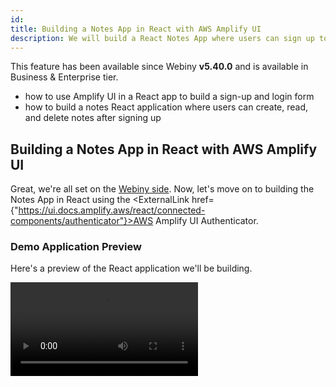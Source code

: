 ```yaml
---
id:
title: Building a Notes App in React with AWS Amplify UI
description: We will build a React Notes App where users can sign up to create, read, and delete their own notes.
---
```



<Alert type="info" title="Can I Use This?">

This feature has been available since Webiny **v5.40.0** and is available in Business & Enterprise tier.

</Alert>

<Alert type="success" title="What you will learn">

- how to use Amplify UI in a React app to build a sign-up and login form
- how to build a notes React application where users can create, read, and delete notes after signing up

</Alert>

## Building a Notes App in React with AWS Amplify UI

Great, we're all set on the [Webiny side](/docs/{version}/headless-cms/notes-app/webiny-infrastructure-setup). Now, let's move on to building the Notes App in React using the <ExternalLink href={"https://ui.docs.amplify.aws/react/connected-components/authenticator"}>AWS Amplify UI Authenticator</ExternalLink>.

### Demo Application Preview
Here's a preview of the React application we'll be building.

<Video src={notesReactApp} controls={true}/>

<Alert type="info">

The code covered in this tutorial is also available in our [GitHub examples repository](https://github.com/webiny/webiny-examples/tree/master/headless-cms/notes-app/5.40.0/my-notes-app).

</Alert>

### Setup and Configuration

1. **Create a new React app**: If you haven't already, start by creating a new React app by running `npx create-react-app my-notes-app`.

2. **Install dependencies**: Navigate to your project directory with `cd my-notes-app` command` and install AWS Amplify and Apollo client libraries.

   ```bash
   npm install @aws-amplify/ui-react aws-amplify @apollo/client
   ```

3. **Amplify Configuration**: Configure Amplify with your AWS account details. Create an `aws-config.js` file in your `src` directory with the following configuration, replacing the placeholders with your actual AWS settings.

<Alert type="info">

You can find these config values from [this step](/docs/{version}/headless-cms/notes-app/webiny-infrastructure-setup#deploy-the-core-and-api-applications).

If you lost these values, don't worry. You can also retrieve them from the `your-webiny-project-root/.pulumi/apps/core/.pulumi/stacks/core/dev.json` file within your Webiny project.

Since we've deployed the `dev` environment for the demo, we're seeing the `dev.json` file. If you've deployed your project in a different environment, you'll find a file named after your environment, such as `your-env-name.json` stack file.
  
Please note these config values will have a different name in your stack file (e.g. in `dev.json` file) in Webiny project.
- `aws_cognito_region` is `notesAppUserPoolRegion`
- `aws_user_pools_id` is `notesAppUserPoolId`
- `aws_user_pools_web_client_id` is `notesAppUserPoolClient` 
- `aws_project_region` is `region`


</Alert>

  ```javascript aws-config.js
  const config = {
      "aws_project_region": "us-east-1",
      "aws_cognito_region": "us-east-1",
      "aws_user_pools_id": "us-east-1_XXXXXXX",
      "aws_user_pools_web_client_id": "XXXXXXXXXXXXXXXXXXXXX",
  };

  export default config;
  ```

4. **Initialize Amplify**: In your `index.js`, import and configure Amplify.

```diff-javascript index.js
import App from './App';

+ import { Amplify } from 'aws-amplify';
+ import config from './aws-config';
+ Amplify.configure(config);

const root = ReactDOM.createRoot(document.getElementById('root'));
```

### Styling

Utilize the provided `App.css` file for styling your application. It includes styles for headers, notes listings, and animations. Update your `App.css` file with the following content.

```css App.css

.App-logo {
  height: 40vmin;
  pointer-events: none;
}

@media (prefers-reduced-motion: no-preference) {
  .App-logo {
    animation: App-logo-spin infinite 20s linear;
  }
}

.App-header {
  background-color: #282c34;
  min-height: 100vh;
  display: flex;
  flex-direction: column;
  align-items: center;
  justify-content: center;
  font-size: calc(10px + 2vmin);
  color: white;
}

.App-link {
  color: #61dafb;
}

@keyframes App-logo-spin {
  from {
    transform: rotate(0deg);
  }
  to {
    transform: rotate(360deg);
  }
}

h2 {
  text-align: center;
}

[data-amplify-container] {
  margin-top: 70px;
}

/* App.css */

.header {
  background-color: #293845;
  color: #fff;
  padding: 20px;
  text-align: center;
  margin-bottom: 20px;
  display: flex;
  justify-content: space-between; /* Aligns items to each end of the flex container */
  align-items: center; /* Aligns items vertically */
}

.header h1 {
  margin: 0;
  font-size: 24px;
  flex-grow: 1; /* Allows the heading to expand and push the button to the right */
  color: #ffffff;
}

.header button {
  background-color: transparent;
  color: #fff;
  border: none;
  cursor: pointer;
  font-size: 16px;
}

.header button:hover {
  text-decoration: underline;
}
```

### Authentication - Sign Up and Sign In Setup

1. **Set Up Authentication**:
   - We will use the `Authenticator` component from `@aws-amplify/ui-react` to manage the sign-in and sign-up processes.
   - We will also customize the authentication forms by defining `formFields` and `signUpAttributes`.

2. **Sign Up and Sign In**:
   - By integrating the `Authenticator` component, users can sign up using their email, first name, and last name. AWS Amplify will manage the entire authentication workflow, including email verification.

Now, make the following changes to the `App.js` file.

```js App.js
import "./App.css";
import "@aws-amplify/ui-react/styles.css";
import {
  Button,
  Heading,
  Authenticator,
} from "@aws-amplify/ui-react";
import { signUp } from "@aws-amplify/auth";

const App = ({  }) => {

  const formFields = {
    signUp: {
      given_name: {
        placeholder: 'Enter your first name',
        isRequired: true,
        label: 'First Name'
      },
      family_name: {
        placeholder: 'Enter your last name',
        isRequired: true,
        label: 'Last Name'
      }
    },
  }
  const signUpAttributes = ["email", "given_name", "family_name"];

  return (
    <Authenticator
      formFields={formFields}
      signUpAttributes={signUpAttributes}
      /* Passing the addition wby_notes_app_group attribute to the signUp method
       * We use this attribute to assign the user to the notes-app-users group
       * The notes-app-users group has the necessary permissions to access the notes content in Webiny side
       */
      services={{
        async handleSignUp(formData) {
          const { options, username, password } = formData;
          options.userAttributes["custom:wby_notes_app_group"] = "notes-app-users";
          const res = await signUp({
            username,
            password,
            options,
          });
          return res;
        }
      }}
    >
      {({ signOut, user }) => (
        <main>
          <div className="header">
            <Heading level={1}>My Notes App! Welcome, {user.username}</Heading>
            <Button onClick={signOut} variation="outline">
              Sign out
            </Button>
          </div>
        </main>
      )}
    </Authenticator>
  );
};

export default App;
```

The sign-up and login forms are now ready. To test them, start your React app by running the `npm start` command.

<Video src={signUpSignInForm} controls={true}/>

### GraphQL Setup: List Notes Query and Create & Delete Notes Mutations

We'll be implementing the following Notes functionality:

1. Add Notes
2. Fetch Notes
3. Delete Notes

Since we'll be interacting with the Webiny CMS GraphQL API, we've already installed the Apollo Client package during the React project setup.

To get started, let's create the GraphQL client, queries, and mutations for handling Notes operations.

First, create a `graphql` directory in the `src` folder, and then add a `client.js` file inside it.

<Alert type="info">

  The `uri` mentioned below is the Manage API URL for the Headless CMS. For more details on how to obtain the Manage API URL, refer to [this guide](/docs/headless-cms/basics/graphql-api#where-to-find-the-url-of-the-graph-ql-api).

</Alert>

```js src/graphql/client.js
import { ApolloClient, InMemoryCache, createHttpLink } from '@apollo/client';
import { setContext } from '@apollo/client/link/context';
import { fetchAuthSession } from 'aws-amplify/auth';

// Create an HTTP link
const httpLink = createHttpLink({
  // Headless CMS GraphQL Manage API End Point
  uri: 'https://XXXXXXXXX.cloudfront.net/cms/manage/en-US'
});

// Set up authentication context for the client
const authLink = setContext(async (_, { headers }) => {
  // Fetch the authentication session
  const { idToken } = (await fetchAuthSession()).tokens ?? {};

  // Return the headers with authentication token and additional headers
  return {
    headers: {
      ...headers,
      Authorization: idToken ? `Bearer ${idToken}` : '',
      'x-tenant': 'root'
    },
  };
});

// Create the Apollo Client instance
const client = new ApolloClient({
  link: authLink.concat(httpLink),
  cache: new InMemoryCache()
});

export default client;

```

Next, let's create a `listNotes` query to fetch all the notes.

To do this, add a `queries.js` file in the `graphql` directory.

```js graphql/queries.js
import { gql } from '@apollo/client';

export const listNotes = gql`
  query ListNotes {
    listNotes {
      data {
        id
        title
        description
      }
    }
  }
`;
```

Now, let's add two mutations: one for creating notes and another for deleting them.

Create a `mutations.js` file in the `graphql` directory to define these mutations.

```js graphql/mutations.js
import { gql } from '@apollo/client';

export const createNote = gql`
  mutation CreateNote($data: NoteInput!) {
    createNote(data: $data) {
      data {
        id
        title
        description
      }
    }
  }
`;

export const deleteNote = gql`
  mutation DeleteNote(
    $revision: ID!, $options: CmsDeleteEntryOptions
  ) {
    deleteNote(revision: $revision, options: $options) {
      data
    }
  }
`;
```

### Create Notes UI and Integrate GraphQL Queries & Mutations

Next, we'll update the `App.js` file to build the interface for creating, listing, and deleting notes. We'll also integrate the GraphQL queries and mutations we created earlier.

Replace the content of your `App.js` file with the following code snippet.

```js App.js
import React, { useState, useEffect } from "react";
import "./App.css";
import "@aws-amplify/ui-react/styles.css";
import {
  Button,
  Flex,
  Heading,
  Text,
  TextField,
  View,
  Authenticator,
} from "@aws-amplify/ui-react";
import { signUp } from "aws-amplify/auth";

import client from "./graphql/client";

import { listNotes } from "./graphql/queries";
import {
  createNote as createNoteMutation,
  deleteNote as deleteNoteMutation
} from "./graphql/mutations";

const App = ({  }) => {
  const [notes, setNotes] = useState([]);

  useEffect(() => {
    fetchNotes();
  }, []);

  async function fetchNotes() {
    try {
      console.log("Fetching notes...");
      const { data } = await client.query({
        query: listNotes,
        fetchPolicy: "network-only"
      });
      const notesFromAPI = data.listNotes.data;
      console.log("Fetched notes:", notesFromAPI);
      setNotes(notesFromAPI);
    } catch (error) {
      console.error("Error fetching notes:", error);
    }
  }

  async function createNote(event) {
    event.preventDefault();
    const form = new FormData(event.target);
    const data = {
      data: {
        title: form.get("title"),
        description: form.get("description"),
      },
    };
    try {
      await client.mutate({
        mutation: createNoteMutation,
        variables: data
      });
      await fetchNotes();
      event.target.reset();
    } catch (error) {
      console.error("Error creating note:", error);
    }
  }

  async function deleteNote({ id }) {
    const newNotes = notes.filter((note) => note.id !== id);
    setNotes(newNotes);
    await client.mutate({
      mutation: deleteNoteMutation,
      variables: { revision: id  }
    });
  }

  const formFields = {
    signUp: {
      given_name: {
        placeholder: 'Enter your first name',
        isRequired: true,
        label: 'First Name'
      },
      family_name: {
        placeholder: 'Enter your last name',
        isRequired: true,
        label: 'Last Name'
      }
    },
  }

  const signUpAttributes = ["email", "given_name", "family_name"];

  return (
    <Authenticator
      formFields={formFields}
      signUpAttributes={signUpAttributes}
      /* Passing the addition wby_notes_app_group attribute to the signUp method
       * We use this attribute to assign the user to the notes-app-users group
       * The notes-app-users group has the necessary permissions to access the notes content in Webiny side
       */
      services={{
        async handleSignUp(formData) {
          const { options, username, password } = formData;
          options.userAttributes["custom:wby_notes_app_group"] = "notes-app-users";
          const res = await signUp({
            username,
            password,
            options,
          });
          return res;
        },
      }}
    >
      {({ signOut, user }) => (
        <main>
          <div className="header">
            <Heading level={1}>My Notes App! Welcome, {user.username}</Heading>
            <Button onClick={signOut} variation="outline">
              Sign out
            </Button>
          </div>

          <Heading level={1}></Heading>
          <View as="form" margin="3rem 0" onSubmit={createNote}>
            <Flex direction="row" justifyContent="center">
              <TextField
                name="title"
                placeholder="Note Title"
                label="Note Title"
                labelHidden
                variation="quiet"
                required
              />
              <TextField
                name="description"
                placeholder="Note Description"
                label="Note Description"
                labelHidden
                variation="quiet"
                required
              />
              <Button type="submit" variation="primary">
                Create Note
              </Button>
            </Flex>
          </View>

          <Flex justifyContent="center">
            <Heading level={2}>Current Notes</Heading>
          </Flex>

          <View margin="3rem 0">
            {notes.map((note) => (
              <Flex
                key={note.id || note.title}
                direction="row"
                justifyContent="center"
                alignItems="center"
              >
                <Text as="strong" fontWeight={700}>
                  {note.title}
                </Text>
                <Text as="span">{note.description}</Text>
                <Button variation="link" onClick={() => deleteNote(note)}>
                  Delete note
                </Button>
              </Flex>
            ))}
          </View>
        </main>
      )}
    </Authenticator>
  );
};

export default App;
```

### Testing the Application

We're all set! Run the React app with the `npm start` command, and try signing up and logging in. You can also play with creating, viewing, and deleting notes.
